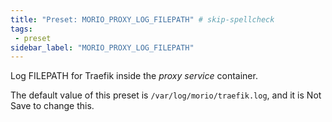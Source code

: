 ```yaml
---
title: "Preset: MORIO_PROXY_LOG_FILEPATH" # skip-spellcheck
tags:
 - preset
sidebar_label: "MORIO_PROXY_LOG_FILEPATH"
---
```


Log FILEPATH for Traefik inside the _proxy service_ container.

<Note>

The default value of this preset is `/var/log/morio/traefik.log`, and it is <Label style="danger">Not Save</Label> to change this.

</Note>
